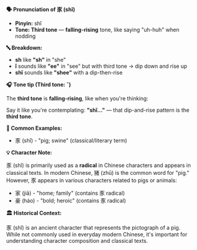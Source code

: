 **🗣️ Pronunciation of 豕 (shǐ)**

- **Pinyin:** shǐ
- **Tone: Third tone** — **falling-rising** tone, like saying "uh-huh" when nodding

**🔤 Breakdown:**

- **sh** like **"sh"** in "she"
- **ǐ** sounds like **"ee"** in "see" but with third tone → dip down and rise up
- **shǐ** sounds like **"shee"** with a dip-then-rise

**🎧 Tone tip (Third tone: ˇ)**

The **third tone** is **falling-rising**, like when you're thinking:

Say it like you're contemplating: **"shǐ..."** — that dip-and-rise pattern is the **third tone**.

**📝 Common Examples:**

- 豕 (shǐ) - "pig; swine" (classical/literary term)

**💡 Character Note:**

豕 (shǐ) is primarily used as a **radical** in Chinese characters and appears in classical texts. In
modern Chinese, 猪 (zhū) is the common word for "pig." However, 豕 appears in various characters
related to pigs or animals:

- 家 (jiā) - "home; family" (contains 豕 radical)
- 豪 (háo) - "bold; heroic" (contains 豕 radical)

**🏛️ Historical Context:**

豕 (shǐ) is an ancient character that represents the pictograph of a pig. While not commonly used in
everyday modern Chinese, it's important for understanding character composition and classical texts.

